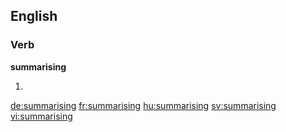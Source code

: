 
==English==

===Verb===
'''summarising'''

# {{present participle of|summarise}}

[[de:summarising]]
[[fr:summarising]]
[[hu:summarising]]
[[sv:summarising]]
[[vi:summarising]]